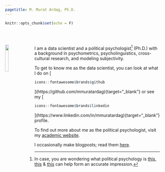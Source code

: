 ---
pagetitle: M. Murat Ardag, Ph.D.
---

```{r setup, include=F}
knitr::opts_chunk$set(echo = F)
```

<br>
<br>

<img src="ws_img/mma_c_gp.jpg" style="width:15%; margin-right: 20px" align="left">

<div>
I am a data scientist and a political psychologist[^1] (Ph.D.) with a background in psychometrics, psycholinguistics, cross-cultural research, and modeling subjectivity.
</div>

<div>
To get to know me as the data scientist, you can look at what I do on [
```{r}
icons::fontawesome$brands$github
```
](https://github.com/mmuratardag){target="_blank"} or see my [
```{r}
icons::fontawesome$brands$linkedin
```
](https://www.linkedin.com/in/mmuratardag){target="_blank"} profile.
</div>

<div>
To find out more about me as the political psychologist, visit my [academic website](https://mmuratardag.github.io/academic_website).
</div>

<div>
I occasionally make blogposts; read them [here](https://mmuratardag.github.io/blog_posts).
</div>

[^1]: In case, you are wondering what political psychology is [this](https://pprg.stanford.edu/what-is-political-psychology){target="_blank"}, [this](https://en.wikipedia.org/wiki/Political_psychology){target="_blank"} & [this](https://ispp.org){target="_blank"} can help form an accurate impression.